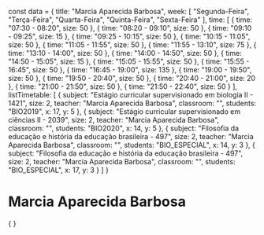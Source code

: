 const data = {
  title: "Marcia Aparecida Barbosa",
  week: [
    "Segunda-Feira",
    "Terça-Feira",
    "Quarta-Feira",
    "Quinta-Feira",
    "Sexta-Feira"
  ],
  time: [
    {
      time: "07:30 - 08:20",
      size: 50
    },
    {
      time: "08:20 - 09:10",
      size: 50
    },
    {
      time: "09:10 - 09:25",
      size: 15
    },
    {
      time: "09:25 - 10:15",
      size: 50
    },
    {
      time: "10:15 - 11:05",
      size: 50
    },
    {
      time: "11:05 - 11:55",
      size: 50
    },
    {
      time: "11:55 - 13:10",
      size: 75
    },
    {
      time: "13:10 - 14:00",
      size: 50
    },
    {
      time: "14:00 - 14:50",
      size: 50
    },
    {
      time: "14:50 - 15:05",
      size: 15
    },
    {
      time: "15:05 - 15:55",
      size: 50
    },
    {
      time: "15:55 - 16:45",
      size: 50
    },
    {
      time: "16:45 - 19:00",
      size: 135
    },
    {
      time: "19:00 - 19:50",
      size: 50
    },
    {
      time: "19:50 - 20:40",
      size: 50
    },
    {
      time: "20:40 - 21:00",
      size: 20
    },
    {
      time: "21:00 - 21:50",
      size: 50
    },
    {
      time: "21:50 - 22:40",
      size: 50
    }
  ],
  listTimetable: [
    {
      subject: "Estágio curricular supervisionado em biologia II - 1421",
      size: 2,
      teacher: "Marcia Aparecida Barbosa",
      classroom: "",
      students: "BIO2019",
      x: 17,
      y: 5
    },
    {
      subject: "Estágio curricular supervisionado em ciências II - 2039",
      size: 2,
      teacher: "Marcia Aparecida Barbosa",
      classroom: "",
      students: "BIO2020",
      x: 14,
      y: 5
    },
    {
      subject: "Filosofia da educação e história da educação brasileira - 497",
      size: 2,
      teacher: "Marcia Aparecida Barbosa",
      classroom: "",
      students: "BIO_ESPECIAL",
      x: 14,
      y: 3
    },
    {
      subject: "Filosofia da educação e história da educação brasileira - 497",
      size: 2,
      teacher: "Marcia Aparecida Barbosa",
      classroom: "",
      students: "BIO_ESPECIAL",
      x: 17,
      y: 3
    }
  ]
}

# Marcia Aparecida Barbosa

<div>
    {
        <Grid
            title={data.title}
            weekDays={data.week}
            time={data.time}
            listClasses={data.listTimetable}
        />
    }
</div>